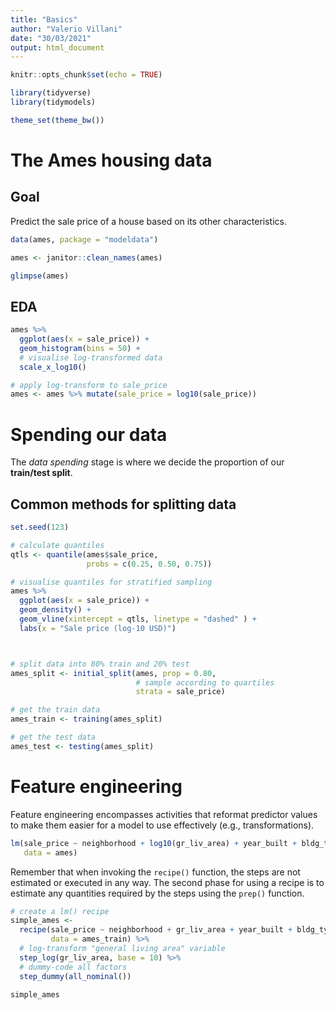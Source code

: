 ```yaml
---
title: "Basics"
author: "Valerio Villani"
date: "30/03/2021"
output: html_document
---
```


```r

knitr::opts_chunk$set(echo = TRUE)

library(tidyverse)
library(tidymodels)

theme_set(theme_bw())

```

# The Ames housing data

## Goal

Predict the sale price of a house based on its other characteristics.

```r

data(ames, package = "modeldata")

ames <- janitor::clean_names(ames)

glimpse(ames)

```

## EDA

```r

ames %>% 
  ggplot(aes(x = sale_price)) +
  geom_histogram(bins = 50) +
  # visualise log-transformed data
  scale_x_log10()


```
```r

# apply log-transform to sale_price
ames <- ames %>% mutate(sale_price = log10(sale_price))

```


# Spending our data

The *data spending* stage is where we decide the proportion of our **train/test split**.

## Common methods for splitting data

```r

set.seed(123)

# calculate quantiles
qtls <- quantile(ames$sale_price, 
                 probs = c(0.25, 0.50, 0.75))

# visualise quantiles for stratified sampling
ames %>% 
  ggplot(aes(x = sale_price)) +
  geom_density() +
  geom_vline(xintercept = qtls, linetype = "dashed" ) +
  labs(x = "Sale price (log-10 USD)")



# split data into 80% train and 20% test
ames_split <- initial_split(ames, prop = 0.80,
                            # sample according to quartiles
                            strata = sale_price)

# get the train data
ames_train <- training(ames_split)

# get the test data
ames_test <- testing(ames_split)

```

# Feature engineering

Feature engineering encompasses activities that reformat predictor values to make them easier for a model to use effectively (e.g., transformations).


```r

lm(sale_price ~ neighborhood + log10(gr_liv_area) + year_built + bldg_type,
   data = ames)

```
Remember that when invoking the `recipe()` function, the steps are not estimated or executed in any way. The second phase for using a recipe is to estimate any quantities required by the steps using the `prep()` function.

```r

# create a lm() recipe
simple_ames <- 
  recipe(sale_price ~ neighborhood + gr_liv_area + year_built + bldg_type,
         data = ames_train) %>% 
  # log-transform "general living area" variable
  step_log(gr_liv_area, base = 10) %>% 
  # dummy-code all factors
  step_dummy(all_nominal())

simple_ames
  

```

